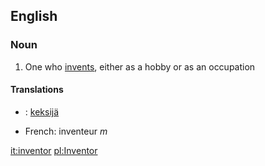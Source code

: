 ==English==

===Noun===
#One who [[invent]]s, either as a hobby or as an occupation

====Translations====
*{{fi}}: [[keksijä]]
*French: inventeur ''m''

[[it:inventor]]
[[pl:Inventor]]